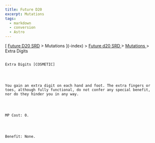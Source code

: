 ```yaml
---
title: Future D20
excerpt: Mutations
tags:
  - markdown
  - conversion
  - Astro
---
```







[
[Future D20 SRD]( / ) > Mutations
     ](-index)
     >
     [
      Future d20 SRD
     ](future-d20-srd-index)
     >
     [
      Mutations
     ](future-d20-srd-mutations-index)
     > Extra Digits
    




## 
    Extra Digits [COSMETIC]
   



    You gain an extra digit on each hand and foot. The extra fingers or toes, although fully functional, do not confer any special benefit, nor do they hinder you in any way.
   



    MP Cost: 0.
   



    Benefit: None.
   





